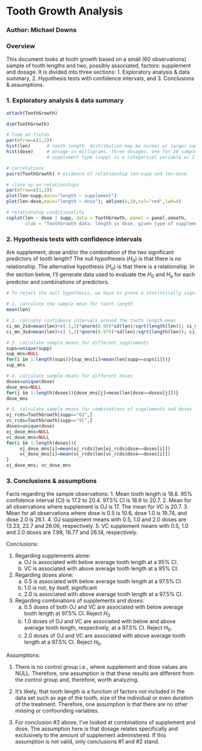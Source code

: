 Tooth Growth Analysis
========================================================
### Author: Michael Downs


### Overview
This document looks at tooth growth based on a small (60 observations) sample of tooth lengths and two, possibly associated, factors: supplement and dosage. It is divided into three sections:
1. Exploratory analysis & data summary,
2. Hypothesis tests with confidence intervals, and
3. Conclusions & assumptions.

### 1. Exploratory analysis & data summary
```r
attach(ToothGrowth)

dim(ToothGrowth)

# look at fields
par(mfrow=c(1,2))
hist(len)      # tooth length. distribution may be normal w/ larger sample size. 
hist(dose)     # dosage in milligrams. three dosages. one for 20 samples each.
               # supplement type (supp) is a categorical variable w/ 2 values: OJ, VC

# correlations
pairs(ToothGrowth) # evidence of relationship len~supp and len~dose. 

# close up on relationships
par(mfrow=c(1,2))
plot(len~supp,main="length ~ supplement") 
plot(len~dose,main="length ~ dose"); abline(4,10,col="red",lwd=4)

# relationship conditionality
coplot(len ~ dose | supp, data = ToothGrowth, panel = panel.smooth,
       xlab = "ToothGrowth data: length vs dose, given type of supplement")

```

### 2. Hypothesis tests with confidence intervals

Are supplement, dose and/or the combination of the two significant predictors of tooth length? The null hypotheseis ($H_0$) is that there is no relationship. The alternative hypothesis ($H_a$) is that there is a relationship. In the section below, I'll generate data used to evaluate the $H_0$ and $H_a$ for each predictor and combinations of predictors.

```r

# To reject the null hypothesis, we have to prove a statistically significant relationship between predictors (supplement and dose) and the response variable (len).

# 1. calculate the sample mean for tooth length
mean(len)

# 2. calcuate confidence intervals around the tooth length mean
ci_mn_2sd=mean(len)+c(-1,1)*qnorm(0.95)*sd(len)/sqrt(length(len)); ci_mn_2sd
ci_mn_3sd=mean(len)+c(-1,1)*qnorm(0.975)*sd(len)/sqrt(length(len)); ci_mn_3sd

# 3. calculate sample means for different supplements
sups=unique(supp)
sup_mns=NULL
for(i in 1:length(sups)){sup_mns[i]=mean(len[supp==sups[i]])}
sup_mns

# 4. calculate sample means for different doses 
doses=unique(dose)
dose_mns=NULL
for(j in 1:length(doses)){dose_mns[j]=mean(len[dose==doses[j]])}
dose_mns

# 5. calculate sample means for combinations of supplements and doses
oj_rcds=ToothGrowth[supp=="OJ",]
vc_rcds=ToothGrowth[supp=="VC",]
doses=unique(dose)
oj_dose_mns=NULL
vc_dose_mns=NULL
for(i in 1:length(doses)){
     oj_dose_mns[i]=mean(oj_rcds$len[oj_rcds$dose==doses[i]])
     vc_dose_mns[i]=mean(vc_rcds$len[vc_rcds$dose==doses[i]])
}
oj_dose_mns; vc_dose_mns

```

### 3. Conclusions & assumptions
Facts regarding the sample observations:
1. Mean tooth length is 18.8. 95% confidence interval (CI) is 17.2 to 20.4. 97.5% CI is 16.9 to 20.7.
2. Mean for all observations where supplement is OJ is 17. The mean for VC is 20.7.
3. Mean for all observations where dose is 0.5 is 10.6, dose 1.0 is 19.74, and dose 2.0 is 26.1.
4. OJ supplement means with 0.5, 1.0 and 2.0 doses are 13.23, 22.7 and 26.06, respectively.
5. VC supplement means with 0.5, 1.0 and 2.0 doses are 7.98, 16.77 and 26.14, respectively.

Conclusions:

1. Regarding supplements alone:
     (a) OJ is associated with below average tooth length at a 95% CI.
     (b) VC is associated with above average tooth length at a 95% CI.
     
2. Regarding doses alone: 
     (a) 0.5 is associated with below average tooth length at a 97.5% CI.
     (b) 1.0 is not, by itself, significant
     (c) 2.0 is associated with above average tooth length at a 97.5% CI.
     
3. Regarding combinations of supplements and doses:
     (a) 0.5 doses of both OJ and VC are associated with below average tooth length at 97.5% CI. Reject $H_0$
     (b) 1.0 doses of OJ and VC are associated with below and above average tooth length, respectively, at a 97.5% CI. Reject $H_0$.
     (c) 2.0 doses of OJ and VC are associated with above average tooth length at a 97.5% CI. Reject $H_0$.

Assumptions:

1. There is no control group i.e., where supplement and dose values are NULL. Therefore, one assumption is that these results are different from the control group and, therefore, worth analyzing. 

2. It's likely, that tooth length is a function of factors not included in the data set such as age of the tooth, size of the individual or even duration of the treatment. Therefore, one assumption is that there are no other missing or confounding variables. 

3. For conclusion #3 above, I've looked at combinations of supplement and dose. The assumption here is that dosage relates specifically and exclusively to the amount of supplement administered. If this assumption is not valid, only conclusions #1 and #2 stand. 